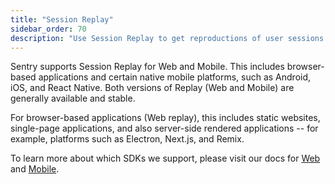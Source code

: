 ```yaml
---
title: "Session Replay"
sidebar_order: 70
description: "Use Session Replay to get reproductions of user sessions to improve your app experience."
---
```


Sentry supports Session Replay for Web and Mobile. This includes browser-based applications and certain native mobile platforms, such as Android, iOS, and React Native. Both versions of Replay (Web and Mobile) are generally available and stable.

For browser-based applications (Web replay), this includes static websites, single-page applications, and also server-side rendered applications -- for example, platforms such as Electron, Next.js, and Remix.

To learn more about which SDKs we support, please visit our docs for [Web](web/#supported-sdks) and [Mobile](mobile/#supported-sdks).

<PageGrid />
